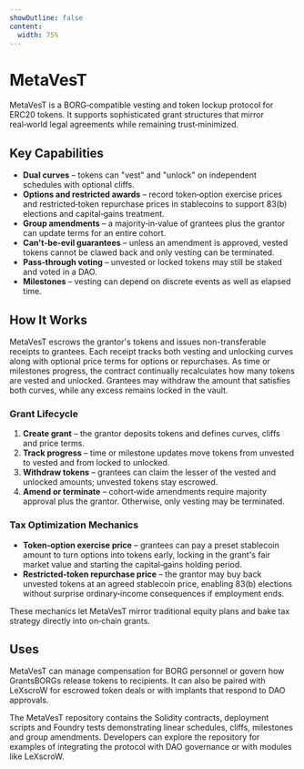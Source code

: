 ```yaml
---
showOutline: false
content:
  width: 75%
---
```


# MetaVesT

MetaVesT is a BORG‑compatible vesting and token lockup protocol for ERC20 tokens. It supports sophisticated grant structures that mirror real‑world legal agreements while remaining trust‑minimized.

## Key Capabilities

- **Dual curves** – tokens can "vest" and "unlock" on independent schedules with optional cliffs.
- **Options and restricted awards** – record token‑option exercise prices and restricted‑token repurchase prices in stablecoins to support 83(b) elections and capital‑gains treatment.
- **Group amendments** – a majority‑in‑value of grantees plus the grantor can update terms for an entire cohort.
- **Can't‑be‑evil guarantees** – unless an amendment is approved, vested tokens cannot be clawed back and only vesting can be terminated.
- **Pass‑through voting** – unvested or locked tokens may still be staked and voted in a DAO.
- **Milestones** – vesting can depend on discrete events as well as elapsed time.

## How It Works

MetaVesT escrows the grantor's tokens and issues non-transferable receipts to grantees. Each receipt tracks both vesting and unlocking curves along with optional price terms for options or repurchases. As time or milestones progress, the contract continually recalculates how many tokens are vested and unlocked. Grantees may withdraw the amount that satisfies both curves, while any excess remains locked in the vault.

### Grant Lifecycle

1. **Create grant** – the grantor deposits tokens and defines curves, cliffs and price terms.
2. **Track progress** – time or milestone updates move tokens from unvested to vested and from locked to unlocked.
3. **Withdraw tokens** – grantees can claim the lesser of the vested and unlocked amounts; unvested tokens stay escrowed.
4. **Amend or terminate** – cohort‑wide amendments require majority approval plus the grantor. Otherwise, only vesting may be terminated.


### Tax Optimization Mechanics

- **Token‑option exercise price** – grantees can pay a preset stablecoin amount to turn options into tokens early, locking in the grant's fair market value and starting the capital‑gains holding period.
- **Restricted‑token repurchase price** – the grantor may buy back unvested tokens at an agreed stablecoin price, enabling 83(b) elections without surprise ordinary‑income consequences if employment ends.

These mechanics let MetaVesT mirror traditional equity plans and bake tax strategy directly into on‑chain grants.

## Uses

MetaVesT can manage compensation for BORG personnel or govern how GrantsBORGs release tokens to recipients. It can also be paired with LeXscroW for escrowed token deals or with implants that respond to DAO approvals.

The MetaVesT repository contains the Solidity contracts, deployment scripts and Foundry tests demonstrating linear schedules, cliffs, milestones and group amendments. Developers can explore the repository for examples of integrating the protocol with DAO governance or with modules like LeXscroW.
